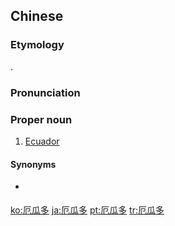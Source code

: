 ==Chinese==
{{zh-forms|s=厄瓜多|gloss=-}}

===Etymology===
{{bor|zh|en|Ecuador}}.

===Pronunciation===
{{zh-pron
|m=Èguāduō
|c=aak1 gwaa1 do1
|cat=pn
}}

===Proper noun===
{{zh-proper noun}}

# {{lb|zh|Taiwan}} [[Ecuador]]

====Synonyms====
* {{qualifier|Mainland China}} {{zh-l|厄瓜多爾}}

{{zh-cat|Countries}}

[[ko:厄瓜多]]
[[ja:厄瓜多]]
[[pt:厄瓜多]]
[[tr:厄瓜多]]
